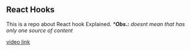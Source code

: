 ## React Hooks

This is a repo about React hook Explained.
_***Obs.:** doesnt mean that has only one source of content_

[video link](https://www.youtube.com/watch?v=V9i3cGD-mts&list=PLApy4UwQM3UrZsBTY111R6P4frt6WK-G2)